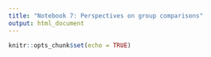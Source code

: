 ```yaml
---
title: "Notebook 7: Perspectives on group comparisons"
output: html_document
---
```


```r
knitr::opts_chunk$set(echo = TRUE)
```

